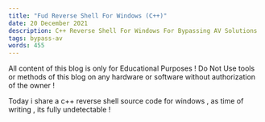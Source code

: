 ```yaml
---
title: "Fud Reverse Shell For Windows (C++)"
date: 20 December 2021
description: C++ Reverse Shell For Windows For Bypassing AV Solutions .
tags: bypass-av
words: 455
---
```


<Prompt title="Heads up!" status="warn">
All content of this blog is only for Educational Purposes ! 
Do Not Use tools or methods of this blog on any hardware or software without authorization of the owner !
</Prompt>


Today i share a c++ reverse shell source code for windows , as time of writing , its fully undetectable !


